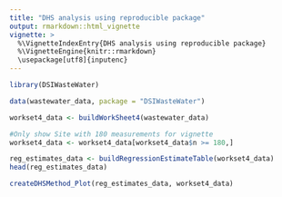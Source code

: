 ```yaml
---
title: "DHS analysis using reproducible package"
output: rmarkdown::html_vignette
vignette: >
  %\VignetteIndexEntry{DHS analysis using reproducible package}
  %\VignetteEngine{knitr::rmarkdown}
  \usepackage[utf8]{inputenc}
---
```


```r
library(DSIWasteWater)
```


```r
data(wastewater_data, package = "DSIWasteWater")

workset4_data <- buildWorkSheet4(wastewater_data)

#Only show Site with 180 measurements for vignette 
workset4_data <- workset4_data[workset4_data$n >= 180,]
```


```r
reg_estimates_data <- buildRegressionEstimateTable(workset4_data)
head(reg_estimates_data)
```


```r
createDHSMethod_Plot(reg_estimates_data, workset4_data)
```